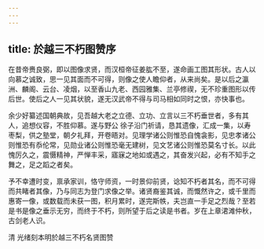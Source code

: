 ```yaml
---
---
---
```

title: 於越三不朽图赞序
---







在昔帝赉良弼，即以图像求贤，而汉桓帝征姜肱不至，遂命画工图其形状。古人以向慕之诚致，思一见其面而不可得，则像之使人瞻仰者，从来尚矣。是以后之瀛洲、麟阁、云台、凌烟，以至香山九老、西园雅集、兰亭修禊，无不珍重图形以传后世。使后之人一见其状貌，遂无汉武帝不得与司马相如同时之恨，亦快事也。

余少好纂述国朝典故，见吾越大老之立德、立功、立言以三不朽垂世者，多有其人，追想仪容，不胜仰慕。遂与野公 徐子沿门祈请，恳其遗像，汇成一集，以寿枣梨，供之塾堂，朝夕礼拜，开卷晤对。见理学诸公则惟恐自愧衾影，见忠孝诸公则惟恐有忝伦常，见勋业诸公则惟恐毫无建树，见文艺诸公则惟恐莫名寸长。以此愧厉久之，震慑精神，严惮丰采，寤寐之地如或遇之，其奋发兴起，必有不知手之舞之，足之蹈之者矣。

予不幸遭时变，禀承家训，恪守师资，一时景仰前贤，谂知不朽者其名，而不可得而共睹者其像，乃与同志为登门求像之举。诸贤裔鉴其诚，而慨然许之，或千里而惠寄一像，或数载而未获一图，积月累时，遂完斯帙，夫岂直一手足之烈哉？至若是书是像之垂示无穷，而终于不朽，则所望于后之读是书者。岁在上章涒滩仲秋，古剑老人识。

清 光绪刻本明於越三不朽名贤图赞